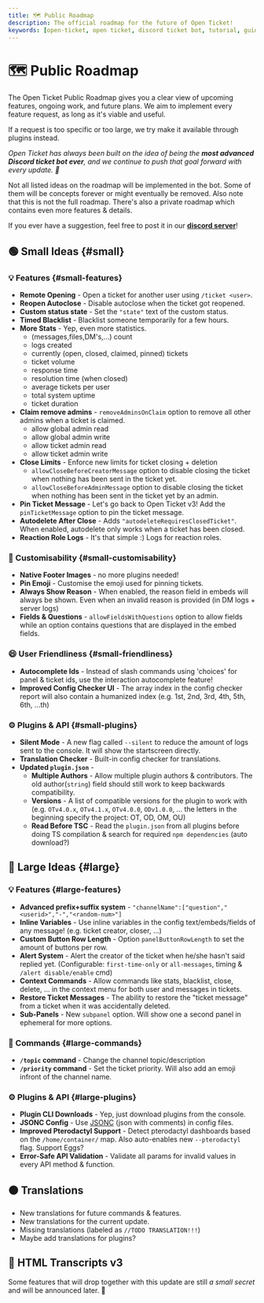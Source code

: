 ```yaml
---
title: 🗺️ Public Roadmap
description: The official roadmap for the future of Open Ticket!
keywords: [open-ticket, open ticket, discord ticket bot, tutorial, guide, article, roadmap, sneakpeaks, future, development]
---
```

<head>
    <link rel="apple-touch-icon" href="/img/logo_vertical.png"/>
</head>

# 🗺️ Public Roadmap
<FlexHorizontal>
<div style={{width:"50%"}} className="otdocs-flex-mobile-width">
The Open Ticket Public Roadmap gives you a clear view of upcoming features, ongoing work, and future plans.
We aim to implement every feature request, as long as it's viable and useful.

If a request is too specific or too large, we try make it available through plugins instead.

*Open Ticket has always been built on the idea of being the <C color="blue">**most advanced Discord ticket bot ever**</C>, and we continue to push that goal forward with every update. 🚀*

</div>
<div style={{width:"50%"}} className="otdocs-flex-mobile-width">
    <StyledTitle title="Public Roadmap" description="The future of Open Ticket"></StyledTitle>
</div>
</FlexHorizontal>

Not all listed ideas on the roadmap will be implemented in the bot. Some of them will be concepts forever or might eventually be removed.
Also note that this is not the full roadmap. There's also a private roadmap which contains even more features & details.

If you ever have a suggestion, feel free to post it in our [**discord server**](https://discord.dj-dj.be)!

## 🟢 Small Ideas \{#small}
### 💡 Features \{#small-features}
- **Remote Opening** - Open a ticket for another user using `/ticket <user>`.
- **Reopen Autoclose** - Disable autoclose when the ticket got reopened.
- **Custom status state** - Set the `"state"` text of the custom status.
- **Timed Blacklist** - Blacklist someone temporarily for a few hours.
- **More Stats** - Yep, even more statistics.
    - (messages,files,DM's,...) count
    - logs created
    - currently (open, closed, claimed, pinned) tickets
    - ticket volume
    - response time
    - resolution time (when closed)
    - average tickets per user
    - total system uptime
    - ticket duration
- **Claim remove admins** - `removeAdminsOnClaim` option to remove all other admins when a ticket is claimed.
    - allow global admin read
    - allow global admin write
    - allow ticket admin read
    - allow ticket admin write
- **Close Limits** - Enforce new limits for ticket closing + deletion
    - `allowCloseBeforeCreatorMessage` option to disable closing the ticket when nothing has been sent in the ticket yet.
    - `allowCloseBeforeAdminMessage` option to disable closing the ticket when nothing has been sent in the ticket yet by an admin.
- **Pin Ticket Message** - Let's go back to Open Ticket v3! Add the `pinTicketMessage` option to pin the ticket message.
- **Autodelete After Close** - Adds `"autodeleteRequiresClosedTicket"`. When enabled, autodelete only works when a ticket has been closed.
- **Reaction Role Logs** - It's that simple :) Logs for reaction roles.

### 🎨 Customisability \{#small-customisability}
- **Native Footer Images** - no more plugins needed!
- **Pin Emoji** - Customise the emoji used for pinning tickets.
- **Always Show Reason** - When enabled, the reason field in embeds will always be shown. Even when an invalid reason is provided (in DM logs + server logs)
- **Fields & Questions** - `allowFieldsWithQuestions` option to allow fields while an option contains questions that are displayed in the embed fields.

### 😄 User Friendliness \{#small-friendliness}
- **Autocomplete Ids** - Instead of slash commands using 'choices' for panel & ticket ids, use the interaction autocomplete feature!
- **Improved Config Checker UI** - The array index in the config checker report will also contain a humanized index (e.g. 1st, 2nd, 3rd, 4th, 5th, 6th, ...th)

### ⚙️ Plugins & API \{#small-plugins}
- **Silent Mode** - A new flag called `--silent` to reduce the amount of logs sent to the console. It will show the startscreen directly.
- **Translation Checker** - Built-in config checker for translations.
- **Updated `plugin.json`** -
     - **Multiple Authors** - Allow multiple plugin authors & contributors. The old author(`string`) field should still work to keep backwards compatibility.
     - **Versions** - A list of compatible versions for the plugin to work with (e.g. `OTv4.0.x`, `OTv4.1.x`, `OTv4.0.0`, `ODv1.0.0`, ... the letters in the beginning specify the project: OT, OD, OM, OU) 
     - **Read Before TSC** - Read the `plugin.json` from all plugins before doing TS compilation & search for required `npm dependencies` (auto download?)

## 🔵 Large Ideas \{#large}
### 💡 Features \{#large-features}
- **Advanced prefix+suffix system** - `"channelName":["question","<userid>","-","<random-num>"]`
- **Inline Variables** - Use inline variables in the config text/embeds/fields of any message! (e.g. ticket creator, closer, ...)
- **Custom Button Row Length** - Option `panelButtonRowLength` to set the amount of buttons per row.
- **Alert System** - Alert the creator of the ticket when he/she hasn't said replied yet. (Configurable: `first-time-only` or `all-messages`, timing & `/alert disable/enable` cmd)
- **Context Commands** - Allow commands like stats, blacklist, close, delete, ... in the context menu for both user and messages in tickets.
- **Restore Ticket Messages** - The ability to restore the "ticket message" from a ticket when it was accidentally deleted.
- **Sub-Panels** - New `subpanel` option. Will show one a second panel in ephemeral for more options.

### 📢 Commands \{#large-commands}
- **`/topic` command** - Change the channel topic/description
- **`/priority` command** - Set the ticket priority. Will also add an emoji infront of the channel name.

### ⚙️ Plugins & API \{#large-plugins}
- **Plugin CLI Downloads** - Yep, just download plugins from the console.
- **JSONC Config** - Use [JSONC](https://www.npmjs.com/package/jsonc) (json with comments) in config files.
- **Improved Pterodactyl Support** - Detect pterodactyl dashboards based on the `/home/container/` map. Also auto-enables new `--pterodactyl` flag. Support Eggs?
- **Error-Safe API Validation** - Validate all params for invalid values in every API method & function.

## 🟠 Translations
- New translations for future commands & features.
- New translations for the current update.
- Missing translations (labeled as `//TODO TRANSLATION!!!`)
- Maybe add translations for plugins?

## 🔴 HTML Transcripts v3
Some features that will drop together with this update are still *a small secret* and will be announced later. 👀